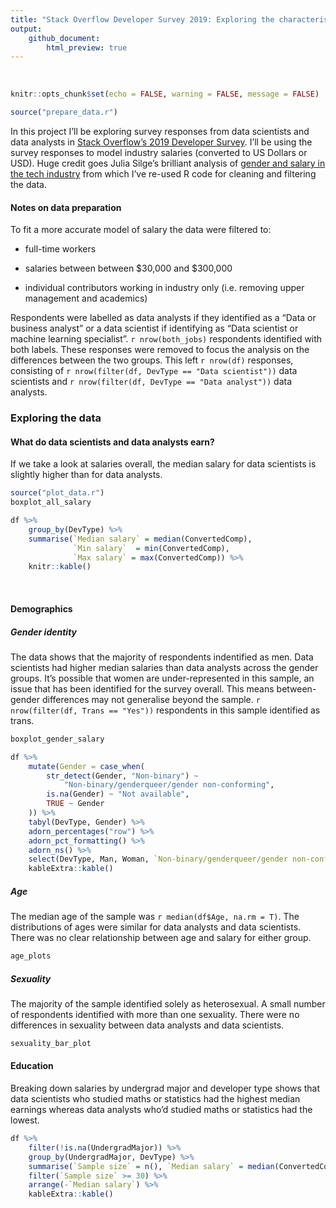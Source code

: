 ```yaml
---
title: "Stack Overflow Developer Survey 2019: Exploring the characteristics of data scientists and data analysts"
output:
    github_document:
        html_preview: true
---
```

<br>

```r
knitr::opts_chunk$set(echo = FALSE, warning = FALSE, message = FALSE)
```

```r
source("prepare_data.r")
```

In this project I'll be exploring survey responses from data scientists and data analysts in [Stack Overflow's 2019 Developer Survey](https://insights.stackoverflow.com/survey/2019#overview). I'll be using the survey responses to model industry salaries (converted to US Dollars or USD). Huge credit goes Julia Silge's brilliant analysis of [gender and salary in the tech industry](https://juliasilge.com/blog/salary-gender/) from which I've re-used R code for cleaning and filtering the data. 

#### Notes on data preparation

To fit a more accurate model of salary the data were filtered to:

* full-time workers 

* salaries between between \$30,000 and \$300,000

* individual contributors working in industry only (i.e. removing upper management and academics)

Respondents were labelled as data analysts if they identified as a "Data or business analyst" or a data scientist if identifying as "Data scientist or machine learning specialist". `r nrow(both_jobs)` respondents identified with both labels. These responses were removed to focus the analysis on the differences between the two groups. This left `r nrow(df)` responses, consisting of `r nrow(filter(df, DevType == "Data scientist"))` data scientists and `r nrow(filter(df, DevType == "Data analyst"))` data analysts. 


### Exploring the data

#### What do data scientists and data analysts earn? 

If we take a look at salaries overall, the median salary for data scientists is slightly higher than for data analysts.
```r
source("plot_data.r")
boxplot_all_salary


```

```r
df %>%
    group_by(DevType) %>%
    summarise(`Median salary` = median(ConvertedComp),
              `Min salary`  = min(ConvertedComp),
              `Max salary` = max(ConvertedComp)) %>%
    knitr::kable()
```

<br>

#### Demographics 

##### Gender identity

The data shows that the majority of respondents indentified as men. Data scientists had higher median salaries than data analysts across the gender groups. It's possible that women are under-represented in this sample, an issue that has been identified for the survey overall. This means between-gender differences may not generalise beyond the sample. `r nrow(filter(df, Trans == "Yes"))` respondents in this sample identified as trans. 
 

```r
boxplot_gender_salary

df %>%
    mutate(Gender = case_when(
        str_detect(Gender, "Non-binary") ~ 
            "Non-binary/genderqueer/gender non-conforming",
        is.na(Gender) ~ "Not available",
        TRUE ~ Gender
    )) %>%
    tabyl(DevType, Gender) %>%
    adorn_percentages("row") %>%
    adorn_pct_formatting() %>%
    adorn_ns() %>%
    select(DevType, Man, Woman, `Non-binary/genderqueer/gender non-conforming`, `Not available`) %>%
    kableExtra::kable()

```

##### Age

The median age of the sample was `r median(df$Age, na.rm = T)`. The distributions of ages were 
similar for data analysts and data scientists. There was no clear relationship between age
and salary for either group. 

```r
age_plots
```

##### Sexuality

The majority of the sample identified solely as heterosexual. A small number of
respondents identified with more than one sexuality. There were no differences in
sexuality between data analysts and data scientists. 

```r
sexuality_bar_plot
```

#### Education

Breaking down salaries by undergrad major and developer type shows that data scientists who studied maths or statistics had the highest median earnings whereas data analysts who'd studied maths or statistics had the lowest. 

```r
df %>%
    filter(!is.na(UndergradMajor)) %>%
    group_by(UndergradMajor, DevType) %>%
    summarise(`Sample size` = n(), `Median salary` = median(ConvertedComp)) %>%
    filter(`Sample size` >= 30) %>%
    arrange(-`Median salary`) %>%
    kableExtra::kable()

```